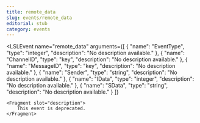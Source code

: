```yaml
---
title: remote_data
slug: events/remote_data
editorial: stub
category: events
---
```


<LSLEvent
	name="remote_data"
	arguments={[
	{
		"name": "EventType",
		"type": "integer",
		"description": "No description available."
	},
	{
		"name": "ChannelID",
		"type": "key",
		"description": "No description available."
	},
	{
		"name": "MessageID",
		"type": "key",
		"description": "No description available."
	},
	{
		"name": "Sender",
		"type": "string",
		"description": "No description available."
	},
	{
		"name": "IData",
		"type": "integer",
		"description": "No description available."
	},
	{
		"name": "SData",
		"type": "string",
		"description": "No description available."
	}
]}
>
	<Fragment slot="description">
		This event is deprecated.
	</Fragment>
</LSLEvent>
